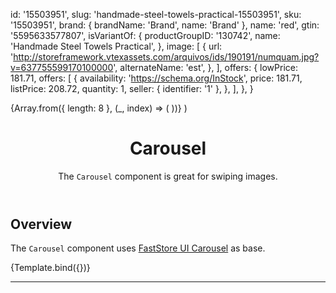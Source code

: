 

<Meta component={Carousel} title="Molecules/Carousel" />

  id: '15503951',
  slug: 'handmade-steel-towels-practical-15503951',
  sku: '15503951',
  brand: { brandName: 'Brand', name: 'Brand' },
  name: 'red',
  gtin: '5595633577807',
  isVariantOf: {
    productGroupID: '130742',
    name: 'Handmade Steel Towels Practical',
  },
  image: [
    {
      url: 'http://storeframework.vtexassets.com/arquivos/ids/190191/numquam.jpg?v=637755599170100000',
      alternateName: 'est',
    },
  ],
  offers: {
    lowPrice: 181.71,
    offers: [
      {
        availability: 'https://schema.org/InStock',
        price: 181.71,
        listPrice: 208.72,
        quantity: 1,
        seller: { identifier: '1' },
      },
    ],
  },
}

  <Carousel>
    {Array.from({ length: 8 }, (_, index) => (
      <ProductCard
        index={index}
        key={String(index)}
        product={{ ...product, isVariantOf: { name: `Product ${index + 1}` } }}
      />
    ))}
  </Carousel>
)

<header>

# Carousel

The `Carousel` component is great for swiping images.

</header>

## Overview

The `Carousel` component uses [FastStore UI Carousel](https://www.faststore.dev/reference/ui/molecules/Carousel) as base.

<Canvas>
  <Story name="overview">{Template.bind({})}</Story>
</Canvas>

---
